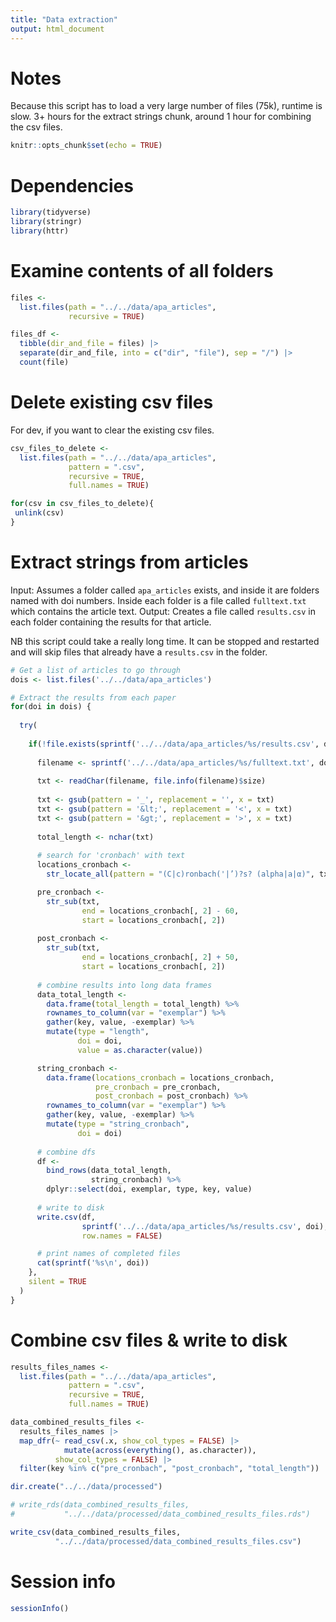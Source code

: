 ```yaml
---
title: "Data extraction"
output: html_document
---
```


# Notes

Because this script has to load a very large number of files (75k), runtime is slow. 3+ hours for the extract strings chunk, around 1 hour for combining the csv files.

```r
knitr::opts_chunk$set(echo = TRUE)
```

# Dependencies

```r

library(tidyverse)
library(stringr)
library(httr)

```

# Examine contents of all folders

```r

files <- 
  list.files(path = "../../data/apa_articles", 
             recursive = TRUE)

files_df <- 
  tibble(dir_and_file = files) |>
  separate(dir_and_file, into = c("dir", "file"), sep = "/") |>
  count(file)

```

# Delete existing csv files

For dev, if you want to clear the existing csv files.

```r

csv_files_to_delete <- 
  list.files(path = "../../data/apa_articles", 
             pattern = ".csv", 
             recursive = TRUE, 
             full.names = TRUE)

for(csv in csv_files_to_delete){
 unlink(csv)
}

```

# Extract strings from articles

Input: Assumes a folder called `apa_articles` exists, and inside it are folders named with doi numbers. Inside each folder is a file called `fulltext.txt` which contains the article text.
Output: Creates a file called `results.csv` in each folder containing the results for that article.

NB this script could take a really long time. It can be stopped and restarted and will skip files that already have a `results.csv` in the folder. 

```r

# Get a list of articles to go through
dois <- list.files('../../data/apa_articles') 

# Extract the results from each paper
for(doi in dois) {
  
  try(
    
    if(!file.exists(sprintf('../../data/apa_articles/%s/results.csv', doi))) {  
      
      filename <- sprintf('../../data/apa_articles/%s/fulltext.txt', doi)  
      
      txt <- readChar(filename, file.info(filename)$size)
      
      txt <- gsub(pattern = '_', replacement = '', x = txt)
      txt <- gsub(pattern = '&lt;', replacement = '<', x = txt)
      txt <- gsub(pattern = '&gt;', replacement = '>', x = txt)
      
      total_length <- nchar(txt)
      
      # search for 'cronbach' with text
      locations_cronbach <- 
        str_locate_all(pattern = "(C|c)ronbach('|’)?s? (alpha|a|α)", txt)[[1]]

      pre_cronbach <- 
        str_sub(txt,
                end = locations_cronbach[, 2] - 60,
                start = locations_cronbach[, 2])
      
      post_cronbach <- 
        str_sub(txt,
                end = locations_cronbach[, 2] + 50,
                start = locations_cronbach[, 2])
      
      # combine results into long data frames
      data_total_length <- 
        data.frame(total_length = total_length) %>%
        rownames_to_column(var = "exemplar") %>%
        gather(key, value, -exemplar) %>%
        mutate(type = "length",
               doi = doi,
               value = as.character(value))

      string_cronbach <- 
        data.frame(locations_cronbach = locations_cronbach,
                   pre_cronbach = pre_cronbach,
                   post_cronbach = post_cronbach) %>%
        rownames_to_column(var = "exemplar") %>%
        gather(key, value, -exemplar) %>%
        mutate(type = "string_cronbach",
               doi = doi)
      
      # combine dfs
      df <- 
        bind_rows(data_total_length,
                  string_cronbach) %>%
        dplyr::select(doi, exemplar, type, key, value)
      
      # write to disk
      write.csv(df, 
                sprintf('../../data/apa_articles/%s/results.csv', doi),
                row.names = FALSE)

      # print names of completed files
      cat(sprintf('%s\n', doi)) 
    },
    silent = TRUE
  )
}

```

# Combine csv files & write to disk

```r

results_files_names <- 
  list.files(path = "../../data/apa_articles", 
             pattern = ".csv", 
             recursive = TRUE, 
             full.names = TRUE)

data_combined_results_files <- 
  results_files_names |>
  map_dfr(~ read_csv(.x, show_col_types = FALSE) |> 
            mutate(across(everything(), as.character)), 
          show_col_types = FALSE) |>
  filter(key %in% c("pre_cronbach", "post_cronbach", "total_length"))

dir.create("../../data/processed")

# write_rds(data_combined_results_files,
#           "../../data/processed/data_combined_results_files.rds")

write_csv(data_combined_results_files,
          "../../data/processed/data_combined_results_files.csv")

```

# Session info

```r

sessionInfo()

```

